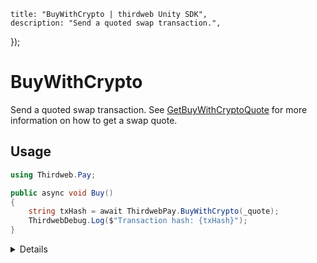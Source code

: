 
	title: "BuyWithCrypto | thirdweb Unity SDK",
	description: "Send a quoted swap transaction.",
});

# BuyWithCrypto

Send a quoted swap transaction. See [GetBuyWithCryptoQuote](/unity/pay/getbuywithcryptoquote) for more information on how to get a swap quote.

## Usage

```csharp
using Thirdweb.Pay;

public async void Buy()
{
	string txHash = await ThirdwebPay.BuyWithCrypto(_quote);
	ThirdwebDebug.Log($"Transaction hash: {txHash}");
}
```

<Details summary="Configuration">

#### BuyWithCryptoQuoteResult

See [GetBuyWithCryptoQuote](/unity/pay/getbuywithcryptoquote) for more information on the `BuyWithCryptoQuoteResult` object.

### Return Value

`string`: The transaction hash of the swap transaction.

</Details>
